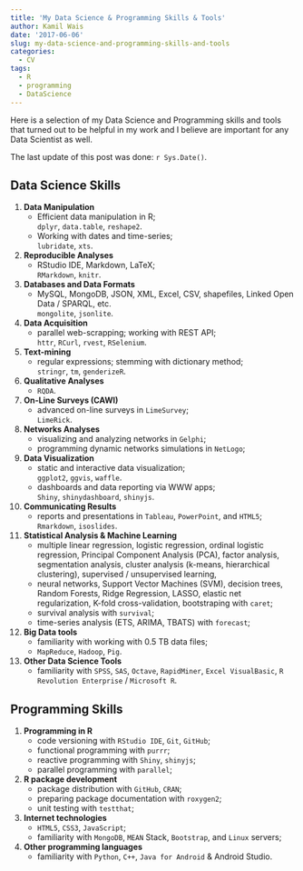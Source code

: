 ```yaml
---
title: 'My Data Science & Programming Skills & Tools'
author: Kamil Wais
date: '2017-06-06'
slug: my-data-science-and-programming-skills-and-tools
categories:
  - CV
tags:
  - R
  - programming
  - DataScience
---
```


Here is a selection of my Data Science and Programming skills and tools that turned out to be helpful in my work and I believe are important for any Data Scientist as well.

The last update of this post was done: `r Sys.Date()`.

## Data Science Skills

1. __Data Manipulation__   
    * Efficient data manipulation in R;   
    `dplyr`, `data.table`, `reshape2`. 
    * Working with dates and time-series;   
    `lubridate`, `xts`.
1. __Reproducible Analyses__  
    * RStudio IDE, Markdown, LaTeX;  
    `RMarkdown`, `knitr`.
1. __Databases and Data Formats__  
    * MySQL, MongoDB, JSON, XML, Excel, CSV, shapefiles, Linked Open Data / SPARQL, etc.   
    `mongolite`, `jsonlite`.
1. __Data Acquisition__   
    * parallel web-scrapping; working with REST API;   
    `httr`, `RCurl`, `rvest`, `RSelenium`.
1. __Text-mining__  
    * regular expressions; stemming with dictionary method;   
    `stringr`, `tm`, `genderizeR`.
1. __Qualitative Analyses__  
    * `RQDA`.
1. __On-Line Surveys (CAWI)__  
    * advanced on-line surveys in `LimeSurvey`;   
    `LimeRick`. 
1. __Networks Analyses__  
    * visualizing and analyzing networks in `Gelphi`;   
    * programming dynamic networks simulations in `NetLogo`;   
1. __Data Visualization__   
    * static and interactive data visualization;   
    `ggplot2`, `ggvis`, `waffle`.
    * dashboards and data reporting via WWW apps;   
    `Shiny`, `shinydashboard`, `shinyjs`.
1. __Communicating Results__  
    * reports and presentations in `Tableau`, `PowerPoint`, and `HTML5`;  
    `Rmarkdown`, `isoslides`.
1. __Statistical Analysis & Machine Learning__   
    * multiple linear regression, logistic regression, ordinal logistic regression, Principal Component Analysis (PCA), factor analysis, segmentation analysis, cluster analysis (k-means, hierarchical clustering), supervised / unsupervised learning,
    * neural networks, Support Vector Machines (SVM), decision trees, Random Forests, Ridge Regression, LASSO, elastic net regularization, K-fold cross-validation, bootstraping with `caret`; 
    * survival analysis with `survival`;
    * time-series analysis (ETS, ARIMA, TBATS) with `forecast`;  
    
1. __Big Data tools__
    * familiarity with working with 0.5 TB data files;
    * `MapReduce`, `Hadoop`, `Pig`.
1. __Other Data Science Tools__  
    * familiarity with `SPSS`, `SAS`, `Octave`, `RapidMiner`, `Excel VisualBasic`, 
    `R Revolution Enterprise` / `Microsoft R`.

## Programming Skills

1. __Programming in R__ 
    * code versioning with `RStudio IDE`, `Git`, `GitHub`; 
    * functional programming with `purrr`; 
    * reactive programming with `Shiny`, `shinyjs`;
    * parallel programming with `parallel`;
1. __R package development__
    * package distribution with `GitHub`, `CRAN`; 
    * preparing package documentation with `roxygen2`; 
    * unit testing with `testthat`;
1. __Internet technologies__
    * `HTML5`, `CSS3`, `JavaScript`;
    * familiarity with `MongoDB`, `MEAN` Stack, `Bootstrap`, and `Linux` servers;
1. __Other programming languages__
    * familiarity with `Python`, `C++`, `Java for Android` & Android Studio.
